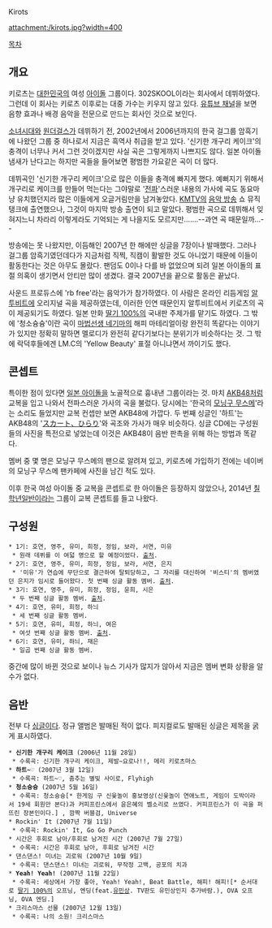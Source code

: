 Kirots

attachment:/kirots.jpg?width=400

[[목차]]
== 개요 ==
키로츠는 [[대한민국]]의 여성 [[아이돌]] 그룹이다. 302{{{:}}}SKOOL이라는 회사에서 데뷔하였다. 그런데 이 회사는 키로츠 이후로는 대중 가수는 키우지 않고 있다. [http://www.youtube.com/user/302SKOOL/ 유튜브 채널]을 보면 음향 효과나 배경 음악을 전문으로 만드는 회사인 것으로 보인다.

[[소녀시대]]와 [[원더걸스]]가 데뷔하기 전, 2002년에서 2006년까지의 한국 걸그룹 암흑기에 나왔던 그룹 중 하나로서 지금은 흑역사 취급을 받고 있다. '신기한 개구리 케이크'의 충격이 너무나 커서 그런 것이겠지만 사실 곡은 그렇게까지 나쁘지도 않다. 일본 아이돌 냄새가 난다고는 하지만 곡들을 들어보면 평범한 가요같은 곡이 더 많다.

데뷔곡인 '신기한 개구리 케이크'으로 많은 이들을 충격에 빠지게 했다. 예뻐지기 위해서 개구리로 케이크를 만들어 먹는다는 그야말로 '[[전파계|전파]]'스러운 내용의 가사에 곡도 동요마냥 유치했던지라 많은 이들에게 오글거림만을 남겨놓았다. [[KMTV]]의 [[음악 방송]] 쇼 뮤직탱크에 출연했으나, 그것이 마지막 방송 출연이 되고 말았다. 평범한 곡으로 데뷔해서 잊혀지느니 차라리 이렇게라도 기억되는 게 나을지도 모르지만…….--과연 곡 때문일까...--

방송에는 못 나왔지만, 이듬해인 2007년 한 해에만 싱글을 7장이나 발매했다. 그러나 걸그룹 암흑기였던데다가 지금처럼 직찍, 직캠이 활발한 것도 아니었기 때문에 이들이 활동한다는 것은 아무도 몰랐다. 팬덤도 0이나 다를 바 없었으며 되려 일본 아이돌의 표절 의혹이 생기면서 안티만 많이 생겼다. 결국 2007년을 끝으로 활동은 끝났다.

사운드 프로듀스에 'rb free'라는 음악가가 참가하였다. 이 사람은 온라인 리듬게임 [[알투비트]]에 오리지널 곡을 제공하였는데, 이러한 인연 때문인지 알투비트에서 키로츠의 곡이 제공되기도 하였다. 일본 만화 [[딸기 100%]]의 국내판 주제가를 맡기도 하였다. 그 밖에 '청소슝슝'이란 곡이 [[마법선생 네기마]]의 해피 마테리얼이랑 완전히 똑같다는 이야기가 있지만 정확히 말하면 멜로디가 완전히 같다기보다는 분위기가 비슷하다는 것. 그 밖에 락덕후들에겐 LM.C의 'Yellow Beauty' 표절 아니냐면서 까이기도 했다.

== 콘셉트 ==
특이한 점이 있다면 [[일본 아이돌]]을 노골적으로 흉내낸 그룹이라는 것. 마치 [[AKB48]]처럼 교복을 입고 나와서 전파스러운 가사의 곡을 불렀다. 당시에는 '한국의 [[모닝구 무스메]]'라는 소리도 들었지만 교복 컨셉만 보면 AKB48에 가깝다. 두 번째 싱글인 '하트'는 AKB48의 '[[スカート、ひらり]]'와 곡조와 가사가 매우 비슷하다. 싱글 CD에는 구성원들의 사진을 특전으로 넣었는데 이것은 AKB48이 음반 판촉을 위해 하는 방법과 똑같다.

멤버 중 몇 명은 모닝구 무스메의 팬으로 알려져 있고, 키로츠에 가입하기 전에는 네이버의 모닝구 무스메 팬카페에 사진을 남긴 적도 있다.

이후 한국 여성 아이돌 중 교복을 콘셉트로 한 아이돌은 등장하지 않았으나, 2014년 [[칠학년일반]]이라는 그룹이 교복 콘셉트를 들고 나왔다.

== 구성원 ==
 * 1기: 호연, 영주, 유미, 희정, 정임, 보라, 서연, 미유
  * 원래 데뷔를 이 여덟 명으로 할 예정이었다. [http://news.naver.com/main/read.nhn?mode=LSD&mid=sec&sid1=106&oid=213&aid=0000003200 출처].
 * 2기: 호연, 영주, 유미, 희정, 정임, 보라, 서연, 은지
  * '미유'가 연습에 무단으로 결근하여 탈퇴당하고, 그 자리를 대신하여 '비스티'의 멤버였던 은지가 임시로 들어왔다. 첫 번째 싱글 활동 멤버. [http://news.naver.com/main/read.nhn?mode=LSD&mid=sec&sid1=106&oid=003&aid=0000252163 출처].
 * 3기: 호연, 영주, 유미, 희정, 정임, 윤희, 시은
  * 두 번째 싱글 활동 멤버. [http://news.naver.com/main/read.nhn?mode=LSD&mid=sec&sid1=106&oid=144&aid=0000040845 출처].
 * 4기: 호연, 유미, 희정, 하늬
  * 세 번째 싱글 활동 멤버.
 * 5기: 호연, 유미, 희정, 하늬, 여은
  * 여섯 번째 싱글 활동 멤버. [http://blog.naver.com/isolelc/30022500755 출처].
 * 6기: 호연, 유미, 하늬, 재은
  * 일곱 번째 싱글 활동 멤버.
중간에 많이 바뀐 것으로 보이나 뉴스 기사가 많지가 않아서 지금은 멤버 변화 상황을 알 수가 없다.

== 음반 ==
전부 다 [[싱글]]이다. 정규 앨범은 발매된 적이 없다. 피지컬로도 발매된 싱글은 제목을 굵게 표시하였다.

 * '''신기한 개구리 케이크''' (2006년 11월 28일)
  * 수록곡: 신기한 개구리 케이크, 제발~요로나!!, 메리 키로츠마스
 * '''하트~♡''' (2007년 3월 12일)
  * 수록곡: 하트~♡, 춤추는 별빛 사이로, Flyhigh
 * '''청소슝슝''' (2007년 5월 16일)
  * 수록곡: 청소슝슝[* 한게임 구 신윷놀이 홍보영상(신윷놀이 연애노트, 게임이 도박이라서 19세 회원만 본다)과 커피프린스에서 윤은혜의 벨소리로 쓰였다. 커피프린스가 이 곡을 퍼뜨린 장본인이다.] , 깜짝 버블검, Universe
 * Rockin' It (2007년 7월 11일)
  * 수록곡: Rockin' It, Go Go Punch
 * 시간은 후회로 남아/후회로 남겨진 시간 (2007년 7월 27일)
  * 수록곡: 시간은 후회로 남아, 후회로 남겨진 시간
 * 댄스댄스! 미녀는 괴로워 (2007년 10월 9일)
  * 수록곡: 댄스댄스! 미녀는 괴로워, 무작정 고백, 공포의 치과
 * '''Yeah! Yeah!''' (2007년 11월 22일)
  * 수록곡: 세상에서 가장 좋아, Yeah! Yeah!, Beat Battle, 해피! 해피![* 순서대로 [[딸기 100%]]의 오프닝, 엔딩(feat.[[유민상]]. TV판도 유민상인지 추가바람.), OVA 오프닝, OVA 엔딩.]
 * 크리스마스 선물 (2007년 12월 13일)
  * 수록곡: 나의 소원! 크리스마스
